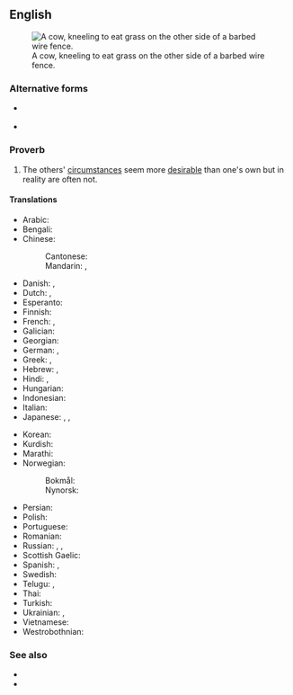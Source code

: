 ==English==
[[File:Cattle eating grass through barbed wire fence.jpg|right|thumb|A cow, kneeling to eat grass on the other side of a barbed wire fence.]]

===Alternative forms===
* {{l|en|the grass is always greener}} {{qualifier|normal shortened form}}
* {{l|en|the grass is always greener on the other side of the fence}} {{qualifier|normal long form}}

===Proverb===
{{en-proverb}}

# The others' [[circumstance]]s seem more [[desirable]] than one's own but in reality are often not.

====Translations====
<!--Note: please provide EQUIVALENT IDIOMS in foreign languages - DO NOT TRANSLATE THE EXPRESSION WORD FOR WORD!-->
{{trans-top|the others' circumstances seem more desirable}}
* Arabic: {{t|ar|طبيخ الجارة نوارة، وطبيخ أهل الدار مرار}}
* Bengali: {{t|bn|ঘাস অন্য দিকে সবসময় সবুজ}}
* Chinese:
*: Cantonese: {{t|yue|隔籬飯香|tr=gaak3 lei4 faan6 hoeng1}}
*: Mandarin: {{t+|cmn|這山望著那山高}}, {{t+|cmn|这山望着那山高|tr=zhè shān wàng zhe nà shān gāo}}
* Danish: {{t|da|græsset er altid grønnere på den anden side af hækken}}, {{t+|da|græsset er altid grønnere på den anden side}}
* Dutch: {{t|nl|het gras is altijd groener bij de buren}}, {{t|nl|het gras is altijd groener aan de overkant}}
* Esperanto: {{t|eo|herbaro ĉiam aspektas pli verda trans barilo}}
* Finnish: {{t|fi|ruoho on aina vihreämpää aidan toisella puolella}}
* French: {{t+|fr|l'herbe est toujours plus verte ailleurs}}, {{t+|fr|l'herbe est toujours plus verte dans le pré du voisin}}
* Galician: {{t|gl|a vaca da veciña dá máis leite cá miña}}
* Georgian: {{t-needed|ka}}
* German: {{t|de|die Kirschen aus Nachbars Garten schmecken immer besser}}, {{t|de|die Kirschen aus Nachbars Garten schmecken immer noch am besten}}
* Greek: {{t|el|του γείτονα είναι πάντα καλύτερο}}, {{t|el|το ξένο είναι πιο γλυκό}}
* Hebrew: {{t+|he|הַדֶּשֶׁא שֶׁל הַשָּׁכֵן יָרֹק יוֹתֵר|tr=ha-déshe shel ha-shakhén yarók yotér}}, {{t+|he|הַדֶּשֶׁא שֶׁל הַשָּׁכֵן תָּמִיד יָרֹק יוֹתֵר|tr=ha-déshe shel ha-shakhén tamíd yarók yotér}}
* Hindi: {{t|hi|दूर के ढोल सुहावने}}, {{t|hi|दूर के ढोल सुहावने लगते हैं}}
* Hungarian: {{t+|hu|a szomszéd rétje mindig zöldebb}}
* Indonesian: {{t|id|rumput tetangga selalu terlihat lebih hijau}}
* Italian: {{t|it|l'erba del vicino è sempre più verde}}
* Japanese: {{t|ja|隣の芝生は青く見える|tr=となりのしばふはあおくみえる, tonari no shibafu wa aoku mieru}}, {{t|ja|隣の芝生は青い|tr=となりのしばふはあおい, tonari no shibafu wa aoi}}, {{t|ja|隣の花は赤い|tr=となりのはなはあかい, tonari no hana wa akai}}
{{trans-mid}}
* Korean: {{t|ko|남의 떡이 더 커 보인다}}
* Kurdish: {{t+|ku|dengê defe ji dûr ve xweş e}}
* Marathi: {{t|mr|दुरून डोंगर साजरे}}
* Norwegian:
*: Bokmål: {{t+|nb|gresset er alltid grønnere på den andre siden}}
*: Nynorsk: {{t|nn|graset er alltid grønare på den andre sida}}
* Persian: {{t|fa|مرغ همسايه غازه}}
* Polish: {{t|pl|wszędzie dobrze, gdzie nas nie ma}}
* Portuguese: {{t+|pt|a grama do vizinho é sempre mais verde}}
* Romanian: {{t-needed|ro}}
* Russian: {{t|ru|сосе́дняя о́чередь всегда́ дви́жется быстре́е}}, {{t|ru|там хорошо́, где нас нет}}, {{qualifier|vulgar}} {{t|ru|в чужи́х рука́х то́лще}}
* Scottish Gaelic: {{t|gd|'s e miann na lacha an loch air nach bi i}}
* Spanish: {{t|es|la hierba siempre es más verde del otro lado}}, {{t|es|el pasto siempre es más verde del otro lado}}
* Swedish: {{t|sv|gräset är alltid grönare på andra sidan}}
* Telugu: {{t|te|దూరపు కొండలు నునుపు}}, {{t+|te|పొరుగింటి పుల్లకూర రుచి}}
* Thai: {{t-needed|th}}
* Turkish: {{t|tr|davulun sesi uzaktan hoş gelir}}
* Ukrainian: {{t|uk|у сусíда ха́та бíла}}, {{t|uk|у сусíда ха́та бiлíша}}
* Vietnamese: {{t|vi|đứng núi này trông núi nọ}}
* Westrobothnian: {{t|gmq-bot|kórven ruuv allti stor i annars gryt}}
{{trans-bottom}}

===See also===
* {{l|en|forbidden fruit is the sweetest}}
* {{l|en|how the other half lives}}

{{catlangname|en|sentences}}